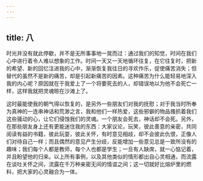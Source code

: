 ```yaml
---
---
---
```

title: 八
---

时光并没有就此停歇，并不是无所事事地一晃而过：通过我们的知觉，时间在我们心中进行着令人难以想象的工作。时间一天又一天地循环往复，在它往复时，把新的希望、新的回忆注进我的心中，渐渐恢复我往日的寻欢作乐，促使痛苦消失；但替代的虽然不是新的痛苦，却是引起新痛苦的因素。这种痛苦为什么能轻易地深入我的内心呢？原因就在于我爱上了一个将要死去的人，却错误地以为他不会死亡一样，这样我就把灵魂晾在沙滩上了。

这时最能使我的朝气得以恢复的，是另外一些朋友们对我的抚慰；对于我当时所奉为真神的一连串神话和荒渺之言，我和他们一样热爱，这些邪僻的物品搔抓着我们这些骚动的心，让它们侵蚀我们的灵魂。一个朋友会死去，神话却不会死。另外，在那些朋友身上还有更能迷住我的东西：大家议论，玩笑，彼此善意的亲密，共同阅读有益的书籍，彼此玩耍，彼此关怀，有时意见相歧，却不会彼此仇恨，正像人们对待自己一样；而且偶然的意见产生分歧，反能增加一些意见总是一致所没有的趣味；我们每个人都是教师，每个人也都是学生；一旦有人缺席，就一心惦记着，并且盼望他的归来。以上所有事例，以及其他类似的情形都出自心灵相通，而流露在谈吐关怀之间，流露在千万种亲密无间的情谊之间；这一切就好比熔炉里的燃料，把大家的心灵融合为一体。